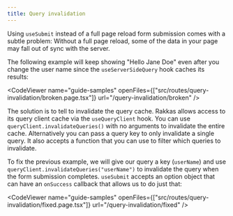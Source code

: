 ```yaml
---
title: Query invalidation
---
```


Using `useSubmit` instead of a full page reload form submission comes with a subtle problem: Without a full page reload, some of the data in your page may fall out of sync with the server.

The following example will keep showing "Hello Jane Doe" even after you change the user name since the `useServerSideQuery` hook caches its results:

<CodeViewer
  name="guide-samples"
  openFiles={["src/routes/query-invalidation/broken.page.tsx"]}
  url="/query-invalidation/broken"
/>

The solution is to tell to invalidate the query cache. Rakkas allows access to its query client cache via the `useQueryClient` hook. You can use `queryClient.invalidateQueries()` with no arguments to invalidate the entire cache. Alternatively you can pass a query key to only invalidate a single query. It also accepts a function that you can use to filter which queries to invalidate.

To fix the previous example, we will give our query a key (`userName`) and use `queryClient.invalidateQueries("userName")` to invalidate the query when the form submission completes. `useSubmit` accepts an option object that can have an `onSuccess` callback that allows us to do just that:

<CodeViewer
  name="guide-samples"
  openFiles={["src/routes/query-invalidation/fixed.page.tsx"]}
  url="/query-invalidation/fixed"
/>
